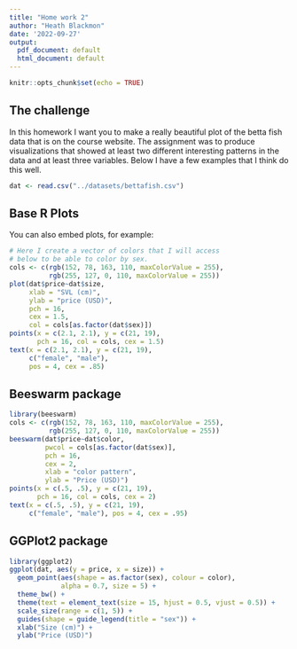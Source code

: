 ```yaml
---
title: "Home work 2"
author: "Heath Blackmon"
date: '2022-09-27'
output:
  pdf_document: default
  html_document: default
---
```


```r
knitr::opts_chunk$set(echo = TRUE)
```

## The challenge

In this homework I want you to make a really beautiful plot of the betta fish data that is on the course website. The assignment was to produce visualizations that showed at least two different interesting patterns in the data and at least three variables. Below I have a few examples that I think do this well.


```r
dat <- read.csv("../datasets/bettafish.csv")
```

## Base R Plots

You can also embed plots, for example:

```r
# Here I create a vector of colors that I will access
# below to be able to color by sex.
cols <- c(rgb(152, 78, 163, 110, maxColorValue = 255),
          rgb(255, 127, 0, 110, maxColorValue = 255))
plot(dat$price~dat$size,
     xlab = "SVL (cm)",
     ylab = "price (USD)",
     pch = 16,
     cex = 1.5,
     col = cols[as.factor(dat$sex)])
points(x = c(2.1, 2.1), y = c(21, 19), 
       pch = 16, col = cols, cex = 1.5)
text(x = c(2.1, 2.1), y = c(21, 19), 
     c("female", "male"), 
     pos = 4, cex = .85)
```

## Beeswarm package

```r
library(beeswarm)
cols <- c(rgb(152, 78, 163, 110, maxColorValue = 255),
          rgb(255, 127, 0, 110, maxColorValue = 255))
beeswarm(dat$price~dat$color, 
         pwcol = cols[as.factor(dat$sex)],
         pch = 16,
         cex = 2,
         xlab = "color pattern",
         ylab = "Price (USD)")
points(x = c(.5, .5), y = c(21, 19), 
       pch = 16, col = cols, cex = 2)
text(x = c(.5, .5), y = c(21, 19), 
     c("female", "male"), pos = 4, cex = .95)

```

## GGPlot2 package

```r
library(ggplot2)
ggplot(dat, aes(y = price, x = size)) + 
  geom_point(aes(shape = as.factor(sex), colour = color), 
             alpha = 0.7, size = 5) + 
  theme_bw() + 
  theme(text = element_text(size = 15, hjust = 0.5, vjust = 0.5)) + 
  scale_size(range = c(1, 5)) + 
  guides(shape = guide_legend(title = "sex")) + 
  xlab("Size (cm)") + 
  ylab("Price (USD)")
```


